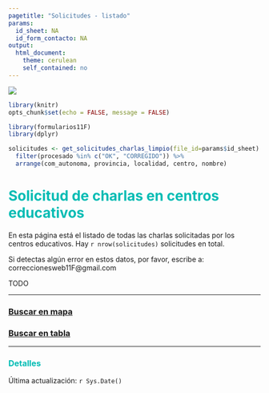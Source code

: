 ---
pagetitle: "Solicitudes - listado"
params:
  id_sheet: NA
  id_form_contacto: NA
output: 
  html_document: 
    theme: cerulean
    self_contained: no
---


[![](https://raw.githubusercontent.com/11defebrero/assets/main/images/banner11F.png)](https://11defebrero.org/)


<style type="text/css">

h1 {
  color: #00BCB4;
}
h2 {
  color: #00BCB4;
}
h3 {
  color: #00BCB4;
}
h4 {
  color: #00BCB4;
}
h5 {
  color: #00BCB4;
}
li {
  color: #00BCB4;
}
</style>


```{r include=FALSE}

library(knitr)
opts_chunk$set(echo = FALSE, message = FALSE)

library(formularios11F)
library(dplyr)

solicitudes <- get_solicitudes_charlas_limpio(file_id=params$id_sheet) %>% 
  filter(procesado %in% c("OK", "CORREGIDO")) %>% 
  arrange(com_autonoma, provincia, localidad, centro, nombre)

```


# Solicitud de charlas en centros educativos

En esta página está el listado de todas las charlas solicitadas por los centros educativos. 
Hay `r nrow(solicitudes)` solicitudes en total.

Si detectas algún error en estos datos, por favor, escribe a: correccionesweb11F@gmail.com

<!-- ```{r results='asis'} -->
<!-- cat( -->
<!--   "Una vez seleccionado el centro, rellena", -->
<!--   html_link( -->
<!--      texto="este formulario", -->
<!--      url=paste0("https://docs.google.com/forms/d/e/", params$id_form_contacto, "/viewform"), -->
<!--      new_tab=TRUE -->
<!--    ),  -->
<!--    "para que os pongamos en contacto y podáis concertar la charla." -->
<!-- ) -->
<!-- ``` --> TODO

<!-- Una vez concertada la charla, por favor, envíanos la información en el plazo de tres días a través de [este link](https://11defebrero.org/quieres-anunciar-una-charla-o-actividad). -->

<!-- En [este enlace](concertadas_mapa_tabla.html) podéis ver todas las charlas concertadas hasta el momento. -->


-------------

### [Buscar en mapa](solicitudes_mapa_tabla.html#mapa-de-charlas-solicitadas){target="_blank"}

### [Buscar en tabla](solicitudes_mapa_tabla.html#tabla-de-charlas-solicitadas){target="_blank"}

-------------


### Detalles


<!-- ```{r results='asis'} -->

<!-- for (i in 1:nrow(solicitudes)) { -->

<!--   cat("\n\n-------------\n\n") -->
<!--   cat(texto_solicitud_charla(solicitudes[i,])) -->
<!--    cat(html_link( -->
<!--      texto="**>> CONTACTAR CON EL CENTRO <<**", -->
<!--      url=paste0("https://docs.google.com/forms/d/e/", params$id_form_contacto, "/viewform", -->
<!--                 "?entry.212353241=", solicitudes$id[i]), -->
<!--      new_tab=TRUE -->
<!--    )) -->
<!--   cat("<br/>") -->

<!-- } -->


<!-- ``` -->


Última actualización: `r Sys.Date()`


